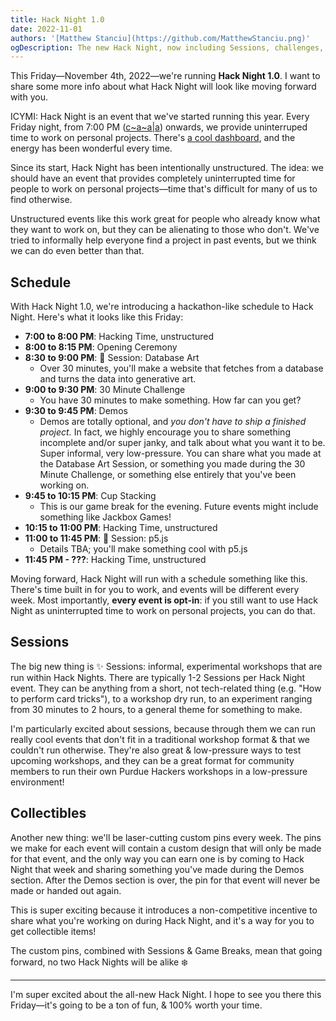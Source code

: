 ```yaml
---
title: Hack Night 1.0
date: 2022-11-01
authors: '[Matthew Stanciu](https://github.com/MatthewStanciu.png)'
ogDescription: The new Hack Night, now including Sessions, challenges, and game breaks.
---
```


This Friday—November 4th, 2022—we're running **Hack Night 1.0**. I want to share some more info about what Hack Night will look like moving forward with you.

ICYMI: Hack Night is an event that we've started running this year. Every Friday night, from 7:00 PM ([c~a~a|a](https://blog.purduehackers.com/lightning-time)) onwards, we provide uninterruped time to work on personal projects. There's [a cool dashboard](https://github.com/purduehackers/night), and the energy has been wonderful every time.

Since its start, Hack Night has been intentionally unstructured. The idea: we should have an event that provides completely uninterrupted time for people to work on personal projects—time that's difficult for many of us to find otherwise.

Unstructured events like this work great for people who already know what they want to work on, but they can be alienating to those who don't. We've tried to informally help everyone find a project in past events, but we think we can do even better than that.

## Schedule

With Hack Night 1.0, we're introducing a hackathon-like schedule to Hack Night. Here's what it looks like this Friday:

- **7:00 to 8:00 PM**: Hacking Time, unstructured
- **8:00 to 8:15 PM**: Opening Ceremony
- **8:30 to 9:00 PM**: 🌈 Session: Database Art
  - Over 30 minutes, you'll make a website that fetches from a database and turns the data into generative art.
- **9:00 to 9:30 PM**: 30 Minute Challenge
  - You have 30 minutes to make something. How far can you get?
- **9:30 to 9:45 PM**: Demos
  - Demos are totally optional, and _you don't have to ship a finished project._ In fact, we highly encourage you to share something
    incomplete and/or super janky, and talk about what you want it to be. Super informal, very low-pressure. You can share what you made
    at the Database Art Session, or something you made during the 30 Minute Challenge, or something else entirely
    that you've been working on.
- **9:45 to 10:15 PM**: Cup Stacking
  - This is our game break for the evening. Future events might include something like Jackbox Games!
- **10:15 to 11:00 PM**: Hacking Time, unstructured
- **11:00 to 11:45 PM**: 🌈 Session: p5.js
  - Details TBA; you'll make something cool with p5.js
- **11:45 PM - ???**: Hacking Time, unstructured

Moving forward, Hack Night will run with a schedule something like this. There's time built in for you to work, and events will be different every week. Most importantly, **every event is opt-in**: if you still want to use Hack Night as uninterrupted time to work on personal projects, you can do that.

## Sessions

The big new thing is ✨ Sessions: informal, experimental workshops that are run within Hack Nights. There are typically 1-2 Sessions per Hack Night event. They can be anything from a short, not tech-related thing (e.g. "How to perform card tricks"), to a workshop dry run, to an experiment ranging from 30 minutes to 2 hours, to a general theme for something to make.

I'm particularly excited about sessions, because through them we can run really cool events that don't fit in a traditional workshop format & that we couldn't run otherwise. They're also great & low-pressure ways to test upcoming workshops, and they can be a great format for community members to run their own Purdue Hackers workshops in a low-pressure environment!

## Collectibles

Another new thing: we'll be laser-cutting custom pins every week. The pins we make for each event will contain a custom design that will only be made for that event, and the only way you can earn one is by coming to Hack Night that week and sharing something you've made during the Demos section. After the Demos section is over, the pin for that event will never be made or handed out again.

This is super exciting because it introduces a non-competitive incentive to share what you're working on during Hack Night, and it's a way for you to get collectible items!

The custom pins, combined with Sessions & Game Breaks, mean that going forward, no two Hack Nights will be alike ❄️

---

I'm super excited about the all-new Hack Night. I hope to see you there this Friday—it's going to be a ton of fun, & 100% worth your time.
